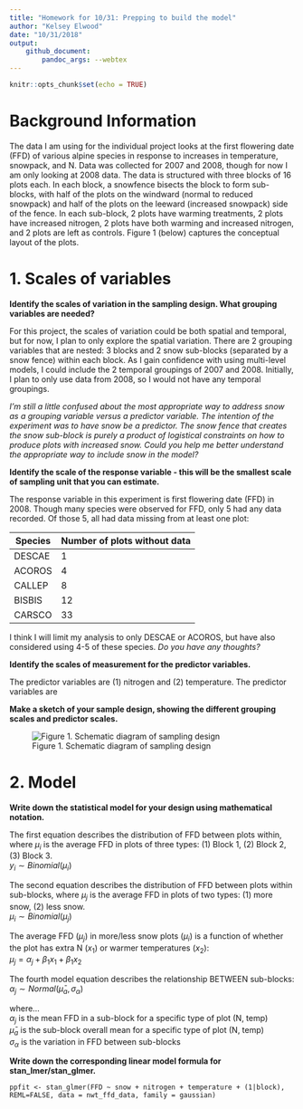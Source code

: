 ```yaml
---
title: "Homework for 10/31: Prepping to build the model"
author: "Kelsey Elwood"
date: "10/31/2018"
output: 
    github_document:
        pandoc_args: --webtex
---
```


```r
knitr::opts_chunk$set(echo = TRUE)
```
# Background Information
The data I am using for the individual project looks at the first flowering date (FFD) of various alpine species in response to increases in temperature, snowpack, and N. Data was collected for 2007 and 2008, though for now I am only looking at 2008 data. The data is structured with three blocks of 16 plots each. In each block, a snowfence bisects the block to form sub-blocks, with half of the plots on the windward (normal to reduced snowpack) and half of the plots on the leeward (increased snowpack) side of the fence. In each sub-block, 2 plots have warming treatments, 2 plots have increased nitrogen, 2 plots have both warming and increased nitrogen, and 2 plots are left as controls. Figure 1 (below) captures the conceptual layout of the plots.


# 1. Scales of variables

__Identify the scales of variation in the sampling design. What grouping variables are needed?__

For this project, the scales of variation could be both spatial and temporal, but for now, I plan to only explore the spatial variation. There are 2 grouping variables that are nested: 3 blocks and 2 snow sub-blocks (separated by a snow fence) within each block. As I gain confidence with using multi-level models, I could include the 2 temporal groupings of 2007 and 2008. Initially, I plan to only use data from 2008, so I would not have any temporal groupings.

_I'm still a little confused about the most appropriate way to address snow as a grouping variable versus a predictor variable. The intention of the experiment was to have snow be a predictor. The snow fence that creates the snow sub-block is purely a product of logistical constraints on how to produce plots with increased snow. Could you help me better understand the appropriate way to include snow in the model?_


__Identify the scale of the response variable - this will be the smallest scale of sampling unit that you can estimate.__

The response variable in this experiment is first flowering date (FFD) in 2008. Though many species were observed for FFD, only 5 had any data recorded. Of those 5, all had data missing from at least one plot:

| Species | Number of plots without data |    
| ------- | ---------------------------- |    
| DESCAE | 1 |    
| ACOROS | 4 |    
| CALLEP | 8 |    
| BISBIS | 12 |    
| CARSCO | 33 |    

I think I will limit my analysis to only DESCAE or ACOROS, but have also considered using 4-5 of these species. _Do you have any thoughts?_


__Identify the scales of measurement for the predictor variables.__

The predictor variables are (1) nitrogen and (2) temperature. The predictor variables are 

__Make a sketch of your sample design, showing the different grouping scales and predictor scales.__

![Figure 1. Schematic diagram of sampling design](figures/indiv-proj-method-schematic_kelsey-e.png)

# 2. Model

__Write down the statistical model for your design using mathematical notation.__

The first equation describes the distribution of FFD between plots within, where $\mu_i$ is the average FFD in plots of three types: (1) Block 1, (2) Block 2, (3) Block 3.     
$y_i \sim Binomial(\mu_i)$

The second equation describes the distribution of FFD between plots within sub-blocks, where $\mu_j$ is the average FFD in plots of two types: (1) more snow, (2) less snow.    
$\mu_i \sim Binomial(\mu_{j})$

The average FFD ($\mu_j$) in more/less snow plots ($\mu_i$) is a function of whether the plot has extra N ($x_1$) or warmer temperatures ($x_2$):    
$\mu_j = \alpha_j + \beta_1x_1 + \beta_1x_2$

The fourth model equation describes the relationship BETWEEN sub-blocks:
$\alpha_j \sim Normal(\bar{\mu}_a,\sigma_{\alpha})$

where...    
$\alpha_j$ is the mean FFD in a sub-block for a specific type of plot (N, temp)    
$\bar{\mu}_a$ is the sub-block overall mean for a specific type of plot (N, temp)   
$\sigma_{\alpha}$ is the variation in FFD between sub-blocks    

__Write down the corresponding linear model formula for stan_lmer/stan_glmer.__

`ppfit <- stan_glmer(FFD ~ snow + nitrogen + temperature + (1|block), REML=FALSE, data = nwt_ffd_data, family = gaussian)`
